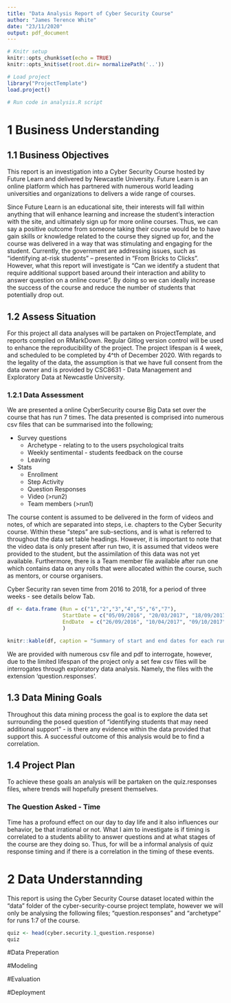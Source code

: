 ```yaml
---
title: "Data Analysis Report of Cyber Security Course"
author: "James Terence White"
date: "23/11/2020"
output: pdf_document
---
```



```r
# Knitr setup
knitr::opts_chunk$set(echo = TRUE)
knitr::opts_knit$set(root.dir= normalizePath('..'))
```

```r
# Load project
library("ProjectTemplate")
load.project()

# Run code in analysis.R script

```




# 1 Business Understanding 


## 1.1 Business Objectives 

This report is an investigation into a Cyber Security Course hosted by Future Learn and delivered by Newcastle University. Future Learn is an online platform which has partnered with numerous world leading universities and organizations to delivers a wide range of courses. 

Since Future Learn is an educational site, their interests will fall within anything that will enhance learning and increase the student’s interaction with the site, and ultimately sign up for more online courses. Thus, we can say a positive outcome from someone taking their course would be to have gain skills or knowledge related to the course they signed up for, and the course was delivered in a way that was stimulating and engaging for the student. Currently, the government are addressing issues, such as “identifying at-risk students” – presented in “From Bricks to Clicks”. However, what this report will investigate is “Can we identify a student that require additional support based around their interaction and ability to answer question on a online course”. By doing so we can ideally increase the success of the course and reduce the number of students that potentially drop out. 


## 1.2 Assess Situation 

For this project all data analyses will be partaken on ProjectTemplate, and reports compiled on RMarkDown. Regular Gitlog version control will be used to enhance the reproducibility of the project. The project lifespan is 4 week, and scheduled to be completed by 4^th of December 2020. With regards to the legality of the data, the assumption is that we have full consent from the data owner and is provided by CSC8631 - Data Management and Exploratory Data at Newcastle University.



### 1.2.1 Data Assessment 


We are presented a online CyberSecurity course Big Data set over the course that has run 7 times. The data presented is comprised into numerous csv files that can be summarised into the following; 

- Survey questions 
    + Archetype - relating to to the users psychological traits 
    + Weekly sentimental - students feedback on the course
    + Leaving
- Stats 
    + Enrollment 
    + Step Activity 
    + Question Responses 
    + Video (>run2)
    + Team members (>run1) 

The course content is assumed to be delivered in the form of videos and notes, of which are separated into steps, i.e. chapters to the Cyber Security course. Within these "steps" are sub-sections, and is what is referred to throughout the data set table headings. However, it is important to note that the video data is only present after run two, it is assumed that videos were provided to the student, but the assimilation of this data was not yet available. Furthermore, there is a Team member file available after run one which contains data on any rolls that were allocated within the course, such as mentors, or course organisers.  



Cyber Security ran seven time from 2016 to 2018, for a period of three weeks - see details below Tab.  \ref{tab:courseDate} 




```r
df <- data.frame (Run = c("1","2","3","4","5","6","7"),
                  StartDate = c("05/09/2016", "20/03/2017", "18/09/2017", "13/11/2017", "05/02/2018","11/06/2018", "10/09/2018"),
                  EndDate  = c("26/09/2016", "10/04/2017", "09/10/2017", "04/12/2017", "26/02/2018", "02/07/2018", "01/10/2018")
                  )

knitr::kable(df, caption = "Summary of start and end dates for each run")
```


We are provided with numerous csv file and pdf to interrogate, however, due to the limited lifespan of the project only a set few csv files will be interrogates through exploratory data analysis. Namely, the files with the extension 'question.responses'. 

## 1.3 Data Mining Goals 

Throughout this data mining process the goal is to explore the data set surrounding the posed question of "identifying students that may need additional support" - is there any evidence within the data provided that support this. A successful outcome of this analysis would be to find a correlation. 

## 1.4 Project Plan 

To achieve these goals an analysis will be partaken on the quiz.responses files, where trends will hopefully present themselves. 

### The Question Asked - Time

Time has a profound effect on our day to day life and it also influences our behavior, be that irrational or not. What I aim to investigate is if timing is correlated to a students ability to answer questions and at what stages of the course are they doing so. Thus, for will be a informal analysis of quiz response timing and if there is a correlation in the timing of these events.  







# 2 Data Understannding 
This report is using the Cyber Security Course dataset located within the "data" folder of the cyber-security-course project template, however we will only be analysing the following files; "question.responses" and "archetype" for runs 1:7 of the course. 


```r


quiz <- head(cyber.security.1_question.response)
quiz
```



#Data Preperation 



#Modeling 

#Evaluation 

#Deployment 